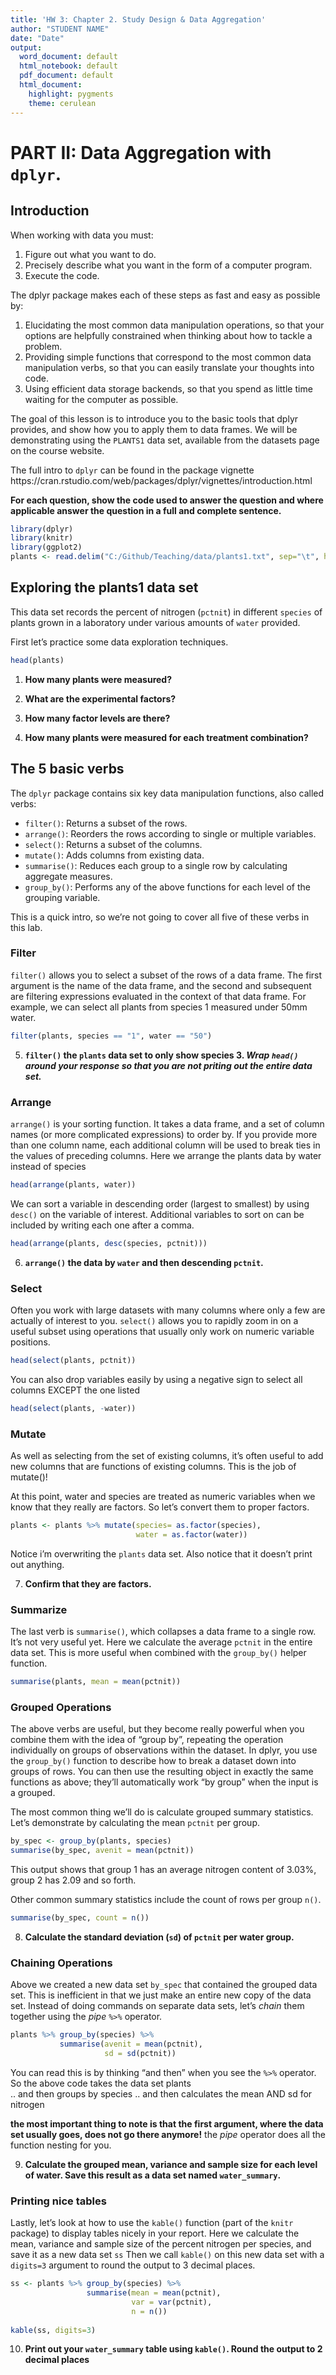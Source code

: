 ```yaml
---
title: 'HW 3: Chapter 2. Study Design & Data Aggregation'
author: "STUDENT NAME"
date: "Date"
output:
  word_document: default
  html_notebook: default
  pdf_document: default
  html_document:
    highlight: pygments
    theme: cerulean
---
```



# PART II: Data Aggregation with `dplyr`. 

## Introduction 
When working with data you must:

1. Figure out what you want to do.
2. Precisely describe what you want in the form of a computer program.
3. Execute the code.

The dplyr package makes each of these steps as fast and easy as possible by:

1. Elucidating the most common data manipulation operations, so that your
   options are helpfully constrained when thinking about how to tackle a problem.
2. Providing simple functions that correspond to the most common data 
   manipulation verbs, so that you can easily translate your thoughts into code.
3. Using efficient data storage backends, so that you spend as little time 
   waiting for the computer as possible.

The goal of this lesson is to introduce you to the basic tools that dplyr provides, 
and show how you to apply them to data frames. We will be demonstrating using
the `PLANTS1` data set, available from the datasets page on the course website. 

The full intro to `dplyr` can be found in the package vignette
https://cran.rstudio.com/web/packages/dplyr/vignettes/introduction.html 

**For each question, show the code used to answer the question and where 
applicable answer the question in a full and complete sentence.**

```r
library(dplyr)
library(knitr)
library(ggplot2)
plants <- read.delim("C:/Github/Teaching/data/plants1.txt", sep="\t", header=TRUE)
```

## Exploring the plants1 data set
This data set records the percent of nitrogen (`pctnit`) in different `species` of plants 
grown in a laboratory under various amounts of `water` provided. 

First let's practice some data exploration techniques. 
```r
head(plants)
```

1. **How many plants were measured?**


 

2. **What are the experimental factors?**


3. **How many factor levels are there?**


4. **How many plants were measured for each treatment combination?**



## The 5 basic verbs
The `dplyr` package contains six key data manipulation functions, also called verbs:

* `filter()`: Returns a subset of the rows.
* `arrange()`: Reorders the rows according to single or multiple variables.
* `select()`: Returns a subset of the columns.
* `mutate()`: Adds columns from existing data.
* `summarise()`: Reduces each group to a single row by calculating aggregate measures.
* `group_by()`: Performs any of the above functions for each level of the grouping variable. 

This is a quick intro, so we're not going to cover all five of these verbs in this lab.  

### Filter
`filter()` allows you to select a subset of the rows of a data frame. 
The first argument is the name of the data frame, and the second and subsequent are filtering 
expressions evaluated in the context of that data frame. For example, we can select all 
plants from species 1 measured under 50mm water. 
```r
filter(plants, species == "1", water == "50")
```

5. **`filter()` the `plants` data set to only show species 3. _Wrap `head()` around
your response so that you are not priting out the entire data set._ **


### Arrange
`arrange()` is your sorting function. It takes a data frame, and a set of column
names (or more complicated expressions) to order by. If you provide more than
one column name, each additional column will be used to break ties in the values
of preceding columns. Here we arrange the plants data by water instead of species
```r
head(arrange(plants, water))
```

We can sort a variable in descending order (largest to smallest) by using `desc()`
on the variable of interest. Additional variables to sort on can be included by
writing each one after a comma. 
```r
head(arrange(plants, desc(species, pctnit)))
```

6. **`arrange()` the data by `water` and then descending `pctnit`.**


### Select
Often you work with large datasets with many columns where only a few are
actually of interest to you. `select()` allows you to rapidly zoom in on
a useful subset using operations that usually only work on numeric variable
positions.
```r
head(select(plants, pctnit))
```

You can also drop variables easily by using a negative sign to select all 
columns EXCEPT the one listed
```r
head(select(plants, -water))
```


### Mutate
As well as selecting from the set of existing columns, it's often useful to 
add new columns that are functions of existing columns. This is the job of mutate()!

At this point, water and species are treated as numeric variables when we know
that they really are factors. So let's convert them to proper factors. 
```r
plants <- plants %>% mutate(species= as.factor(species), 
                            water = as.factor(water))
```

Notice i'm overwriting the `plants` data set. Also notice that it doesn't print out
anything. 

7. **Confirm that they are factors.**


### Summarize
The last verb is `summarise()`, which collapses a data frame to a single row. 
It's not very useful yet. Here we calculate the average `pctnit` in the
entire data set. This is more useful when combined with the `group_by()`
helper function. 
```r
summarise(plants, mean = mean(pctnit))
```

### Grouped Operations
The above verbs are useful, but they become really powerful when you combine them 
with the idea of "group by", repeating the operation individually on groups of 
observations within the dataset. In dplyr, you use the `group_by()` function to 
describe how to break a dataset down into groups of rows. You can then use the 
resulting object in exactly the same functions as above; they'll automatically 
work "by group" when the input is a grouped.

The most common thing we'll do is calculate grouped summary statistics. Let's
demonstrate by calculating the mean `pctnit` per group. 

```r
by_spec <- group_by(plants, species)
summarise(by_spec, avenit = mean(pctnit))
```

This output shows that group 1 has an average nitrogen content of 3.03%, 
group 2 has 2.09 and so forth. 

Other common summary statistics include the count of rows per group `n()`. 
```r
summarise(by_spec, count = n())
```

8. **Calculate the standard deviation (`sd`) of `pctnit` per water group.**


### Chaining Operations
Above we created a new data set `by_spec` that contained the grouped data set. 
This is inefficient in that we just make an entire new copy of the data set. 
Instead of doing commands on separate data sets, let's _chain_ them together
using the _pipe_ `%>%` operator. 

```r
plants %>% group_by(species) %>% 
           summarise(avenit = mean(pctnit), 
                     sd = sd(pctnit))
```

You can read this is by thinking "and then" when you see the `%>%` 
operator. So the above code takes the data set plants  
.. and then groups by species
.. and then calculates the mean AND sd for nitrogen

**the most important thing to note is that the first argument, where the data set
usually goes, does not go there anymore!** the _pipe_ operator does all the 
function nesting for you. 

9. **Calculate the grouped mean, variance and sample size for each level of water. 
Save this result as a data set named `water_summary`.**



### Printing nice tables
Lastly, let's look at how to use the `kable()` function (part of the `knitr` package)
to display tables nicely in your report. Here we calculate the mean, variance and 
sample size of the percent nitrogen per species, and save it as a new data set `ss` 
 Then we call `kable()` on this new data set with
a `digits=3` argument to round the output to 3 decimal places. 

```r
ss <- plants %>% group_by(species) %>% 
                 summarise(mean = mean(pctnit), 
                           var = var(pctnit), 
                           n = n())
                           
kable(ss, digits=3)
```


10. **Print out your `water_summary` table using `kable()`. Round the output to 2 decimal places**
